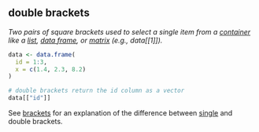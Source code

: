 ## double brackets

<dfn>Two pairs of square brackets used to select a single item from a [container](c.html#container) like a [list](l.html#list), [data frame](d.html#data-frame), or [matrix](m.html#matrix) (e.g., data[[1]]).</dfn>

```r
data <- data.frame(
  id = 1:3,
  x = c(1.4, 2.3, 8.2)
)

# double brackets return the id column as a vector
data[["id"]] 
```

See [brackets](b.html#brackets) for an explanation of the difference between [single](s.html#single-brackets) and double brackets.


